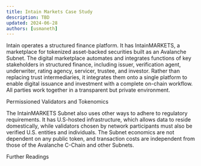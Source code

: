 ```yaml
---
title: Intain Markets Case Study 
description: TBD
updated: 2024-06-28
authors: [usmaneth]
---
```


Intain operates a structured finance platform. It has IntainMARKETS, a marketplace for tokenized asset-backed securities built as an Avalanche Subnet. The digital marketplace automates and integrates functions of key stakeholders in structured finance, including issuer, verification agent, underwriter, rating agency, servicer, trustee, and investor.  Rather than replacing trust intermediaries, it integrates them onto a single platform  to enable digital issuance and investment with a complete on-chain workflow. All parties work together in a transparent but private environment.

Permissioned Validators and Tokenomics

The IntainMARKETS Subnet also uses other ways to adhere to regulatory requirements. It has U.S-hosted infrastructure, which allows data to reside domestically, while validators chosen by network participants must also be verified U.S. entities and individuals. The Subnet economics are not dependent on any public token, and transaction costs are independent from those of the Avalanche C-Chain and other Subnets.

Further Readings